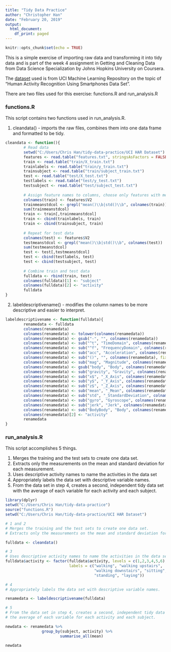 ```yaml
---
title: "Tidy Data Practice"
author: "Christopher Han"
date: "February 20, 2019"
output:
  html_document:
    df_print: paged
---
```


```r
knitr::opts_chunk$set(echo = TRUE)
```

This is a simple exercise of importing raw data and transforming it into tidy data and is part of the week 4 assignment in Getting and Cleaning Data from Data Science Specialization by Johns Hopkins University on Coursera.

The [dataset](http://archive.ics.uci.edu/ml/datasets/Human+Activity+Recognition+Using+Smartphones) used is from UCI Machine Learning Repository on the topic of "Human Activity Recognition Using Smartphones Data Set". 

There are two files used for this exercise: functions.R and run_analysis.R

### functions.R

This script contains two functions used in run_analysis.R.  

1. cleandata() - imports the raw files, combines them into one data frame and formatted to be tidy.

```r
cleandata <- function(){
        # Read data
        setwd("C:/Users/Chris Han/tidy-data-practice/UCI HAR Dataset")
        features <- read.table("features.txt", stringsAsFactors = FALSE)
        train <- read.table("train/X_train.txt")
        trainlabels <- read.table("train/y_train.txt")
        trainsubject <- read.table("train/subject_train.txt")
        test <- read.table("test/X_test.txt")
        testlabels <- read.table("test/y_test.txt")
        testsubject <- read.table("test/subject_test.txt")
        
        # Assign feature names to columns, choose only features with mean/std
        colnames(train) <- features$V2
        trainmeanstdcol <- grepl("mean()\\b|std()\\b", colnames(train))
        sum(trainmeanstdcol)
        train <- train[,trainmeanstdcol]
        train <- cbind(trainlabels, train)
        train <- cbind(trainsubject, train)
        
        # Repeat for test data
        colnames(test) <- features$V2
        testmeanstdcol <- grepl("mean()\\b|std()\\b", colnames(test))
        sum(testmeanstdcol)
        test <- test[,testmeanstdcol]
        test <- cbind(testlabels, test)
        test <- cbind(testsubject, test)
        
        # Combine train and test data
        fulldata <- rbind(train, test)
        colnames(fulldata)[1] <- "subject"
        colnames(fulldata)[2] <- "activity"
        fulldata
}
```

\newpage

2. labeldescriptivename() - modifies the column names to be more descriptive and easier to interpret.

```r
labeldescriptivename <- function(fulldata){
        renamedata <- fulldata
        colnames(renamedata)
        colnames(renamedata) <- tolower(colnames(renamedata))
        colnames(renamedata) <- gsub("-", "", colnames(renamedata))
        colnames(renamedata) <- sub("^t", "TimeDomain", colnames(renamedata))
        colnames(renamedata) <- sub("^f", "FrequencyDomain", colnames(renamedata))
        colnames(renamedata) <- sub("acc", "Acceleration", colnames(renamedata))
        colnames(renamedata) <- sub("()", "", colnames(renamedata), fixed = TRUE)
        colnames(renamedata) <- sub("mag", "Magnitude", colnames(renamedata))
        colnames(renamedata) <- gsub("body", "Body", colnames(renamedata))
        colnames(renamedata) <- sub("gravity", "Gravity", colnames(renamedata))
        colnames(renamedata) <- sub("x$", "_X_Axis", colnames(renamedata))
        colnames(renamedata) <- sub("y$", "_Y_Axis", colnames(renamedata))
        colnames(renamedata) <- sub("z$", "_Z_Axis", colnames(renamedata))
        colnames(renamedata) <- sub("mean", "_Mean", colnames(renamedata))
        colnames(renamedata) <- sub("std", "_StandardDeviation", colnames(renamedata))
        colnames(renamedata) <- sub("gyro", "Gyroscope", colnames(renamedata))
        colnames(renamedata) <- sub("jerk", "Jerk", colnames(renamedata))
        colnames(renamedata) <- sub("BodyBody", "Body", colnames(renamedata))
        colnames(renamedata)[2] <- "activity"
        renamedata
}
```

### run_analysis.R

This script accomplishes 5 things.

1. Merges the training and the test sets to create one data set.
2. Extracts only the measurements on the mean and standard deviation for each measurement.
3. Uses descriptive activity names to name the activities in the data set
4. Appropriately labels the data set with descriptive variable names.
5. From the data set in step 4, creates a second, independent tidy data set with the average of each variable for each activity and each subject.

```r
library(dplyr)
setwd("C:/Users/Chris Han/tidy-data-practice")
source("functions.R")
setwd("C:/Users/Chris Han/tidy-data-practice/UCI HAR Dataset")

# 1 and 2
# Merges the training and the test sets to create one data set.
# Extracts only the measurements on the mean and standard deviation for each measurement. 

fulldata <- cleandata()

# 3 
# Uses descriptive activity names to name the activities in the data set
fulldata$activity <- factor(fulldata$activity, levels = c(1,2,3,4,5,6),
                            labels = c("walking", "walking upstairs", 
                                       "walking downstairs", "sitting", 
                                       "standing", "laying"))

# 4
# Appropriately labels the data set with descriptive variable names.

renamedata <- labeldescriptivename(fulldata)

# 5
# From the data set in step 4, creates a second, independent tidy data set with 
# the average of each variable for each activity and each subject.

newdata <- renamedata %>%
                group_by(subject, activity) %>%
                        summarise_all(mean)

newdata
```

